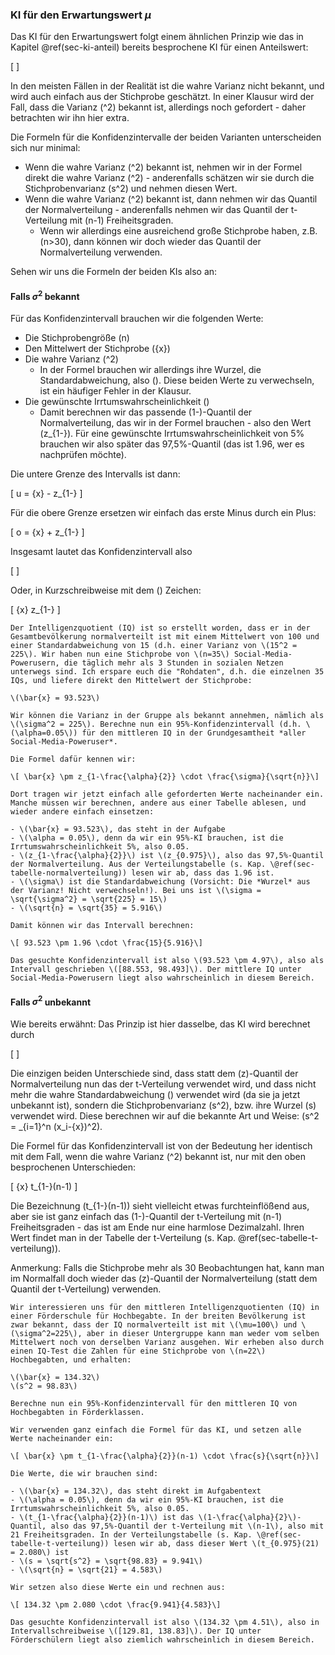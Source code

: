 ### KI für den Erwartungswert $\mu$

Das KI für den Erwartungswert folgt einem ähnlichen Prinzip wie das in Kapitel \@ref(sec-ki-anteil) bereits besprochene KI für einen Anteilswert:

\[ \text{Parameter} \pm \text{Quantil} \cdot \sqrt{\frac{\text{Varianz}}{n}} \]

In den meisten Fällen in der Realität ist die wahre Varianz nicht bekannt, und wird auch einfach aus der Stichprobe geschätzt. In einer Klausur wird der Fall, dass die Varianz \(\sigma^2\) bekannt ist, allerdings noch gefordert - daher betrachten wir ihn hier extra.

Die Formeln für die Konfidenzintervalle der beiden Varianten unterscheiden sich nur minimal:

- Wenn die wahre Varianz \(\sigma^2\) bekannt ist, nehmen wir in der Formel direkt die wahre Varianz \(\sigma^2\) - anderenfalls schätzen wir sie durch die Stichprobenvarianz \(s^2\) und nehmen diesen Wert.
- Wenn die wahre Varianz \(\sigma^2\) bekannt ist, dann nehmen wir das Quantil der Normalverteilung - anderenfalls nehmen wir das Quantil der t-Verteilung mit \(n-1\) Freiheitsgraden.
    - Wenn wir allerdings eine ausreichend große Stichprobe haben, z.B. \(n>30\), dann können wir doch wieder das Quantil der Normalverteilung verwenden.

Sehen wir uns die Formeln der beiden KIs also an:

#### Falls $\sigma^2$ bekannt

Für das Konfidenzintervall brauchen wir die folgenden Werte:

- Die Stichprobengröße \(n\)
- Den Mittelwert der Stichprobe \(\bar{x}\)
- Die wahre Varianz \(\sigma^2\)
    - In der Formel brauchen wir allerdings ihre Wurzel, die Standardabweichung, also \(\sigma\). Diese beiden Werte zu verwechseln, ist ein häufiger Fehler in der Klausur.
- Die gewünschte Irrtumswahrscheinlichkeit \(\alpha\)
    - Damit berechnen wir das passende \(1-\frac{\alpha}{2}\)-Quantil der Normalverteilung, das wir in der Formel brauchen - also den Wert \(z_{1-\frac{\alpha}{2}}\). Für eine gewünschte Irrtumswahrscheinlichkeit von 5% brauchen wir also später das 97,5%-Quantil (das ist 1.96, wer es nachprüfen möchte).

Die untere Grenze des Intervalls ist dann:

\[ u = \bar{x} - z_{1-\frac{\alpha}{2}} \cdot \frac{\sigma}{\sqrt{n}}\]

Für die obere Grenze ersetzen wir einfach das erste Minus durch ein Plus:

\[ o = \bar{x} + z_{1-\frac{\alpha}{2}} \cdot \frac{\sigma}{\sqrt{n}}\]

Insgesamt lautet das Konfidenzintervall also

\[ \left[ \bar{x} - z_{1-\frac{\alpha}{2}} \cdot \frac{\sigma}{\sqrt{n}}, \, \, \bar{x} + z_{1-\frac{\alpha}{2}} \cdot \frac{\sigma}{\sqrt{n}} \right] \]

Oder, in Kurzschreibweise mit dem \(\pm\) Zeichen:

\[ \bar{x} \pm z_{1-\frac{\alpha}{2}} \cdot \frac{\sigma}{\sqrt{n}}\]

```exercise

Der Intelligenzquotient (IQ) ist so erstellt worden, dass er in der Gesamtbevölkerung normalverteilt ist mit einem Mittelwert von 100 und einer Standardabweichung von 15 (d.h. einer Varianz von \(15^2 = 225\). Wir haben nun eine Stichprobe von \(n=35\) Social-Media-Powerusern, die täglich mehr als 3 Stunden in sozialen Netzen unterwegs sind. Ich erspare euch die "Rohdaten", d.h. die einzelnen 35 IQs, und liefere direkt den Mittelwert der Stichprobe:

\(\bar{x} = 93.523\)

Wir können die Varianz in der Gruppe als bekannt annehmen, nämlich als \(\sigma^2 = 225\). Berechne nun ein 95%-Konfidenzintervall (d.h. \(\alpha=0.05\)) für den mittleren IQ in der Grundgesamtheit *aller Social-Media-Poweruser*.

```
```solution

Die Formel dafür kennen wir:

\[ \bar{x} \pm z_{1-\frac{\alpha}{2}} \cdot \frac{\sigma}{\sqrt{n}}\]

Dort tragen wir jetzt einfach alle geforderten Werte nacheinander ein. Manche müssen wir berechnen, andere aus einer Tabelle ablesen, und wieder andere einfach einsetzen:

- \(\bar{x} = 93.523\), das steht in der Aufgabe
- \(\alpha = 0.05\), denn da wir ein 95%-KI brauchen, ist die Irrtumswahrscheinlichkeit 5%, also 0.05.
- \(z_{1-\frac{\alpha}{2}}\) ist \(z_{0.975}\), also das 97,5%-Quantil der Normalverteilung. Aus der Verteilungstabelle (s. Kap. \@ref(sec-tabelle-normalverteilung)) lesen wir ab, dass das 1.96 ist.
- \(\sigma\) ist die Standardabweichung (Vorsicht: Die *Wurzel* aus der Varianz! Nicht verwechseln!). Bei uns ist \(\sigma = \sqrt{\sigma^2} = \sqrt{225} = 15\)
- \(\sqrt{n} = \sqrt{35} = 5.916\)

Damit können wir das Intervall berechnen:

\[ 93.523 \pm 1.96 \cdot \frac{15}{5.916}\]

Das gesuchte Konfidenzintervall ist also \(93.523 \pm 4.97\), also als Intervall geschrieben \([88.553, 98.493]\). Der mittlere IQ unter Social-Media-Powerusern liegt also wahrscheinlich in diesem Bereich.

```

#### Falls $\sigma^2$ unbekannt

Wie bereits erwähnt: Das Prinzip ist hier dasselbe, das KI wird berechnet durch

\[ \text{Parameter} \pm \text{Quantil} \cdot \sqrt{\frac{\text{Varianz}}{n}} \]

Die einzigen beiden Unterschiede sind, dass statt dem \(z\)-Quantil der Normalverteilung nun das der t-Verteilung verwendet wird, und dass nicht mehr die wahre Standardabweichung \(\sigma\) verwendet wird (da sie ja jetzt unbekannt ist), sondern die Stichprobenvarianz \(s^2\), bzw. ihre Wurzel \(s\) verwendet wird. Diese berechnen wir auf die bekannte Art und Weise: \(s^2 = \frac{1}{n-1} \sum_{i=1}^n (x_i-\bar{x})^2\).

Die Formel für das Konfidenzintervall ist von der Bedeutung her identisch mit dem Fall, wenn die wahre Varianz \(\sigma^2\) bekannt ist, nur mit den oben besprochenen Unterschieden:

\[ \bar{x} \pm t_{1-\frac{\alpha}{2}}(n-1) \cdot \frac{s}{\sqrt{n}}\]

Die Bezeichnung \(t_{1-\frac{\alpha}{2}}(n-1)\) sieht vielleicht etwas furchteinflößend aus, aber sie ist ganz einfach das \(1-\frac{\alpha}{2}\)-Quantil der t-Verteilung mit \(n-1\) Freiheitsgraden - das ist am Ende nur eine harmlose Dezimalzahl. Ihren Wert findet man in der Tabelle der t-Verteilung (s. Kap. \@ref(sec-tabelle-t-verteilung)).

Anmerkung: Falls die Stichprobe mehr als 30 Beobachtungen hat, kann man im Normalfall doch wieder das \(z\)-Quantil der Normalverteilung (statt dem Quantil der t-Verteilung) verwenden.

```exercise

Wir interessieren uns für den mittleren Intelligenzquotienten (IQ) in einer Förderschule für Hochbegabte. In der breiten Bevölkerung ist zwar bekannt, dass der IQ normalverteilt ist mit \(\mu=100\) und \(\sigma^2=225\), aber in dieser Untergruppe kann man weder vom selben Mittelwert noch von derselben Varianz ausgehen. Wir erheben also durch einen IQ-Test die Zahlen für eine Stichprobe von \(n=22\) Hochbegabten, und erhalten:

\(\bar{x} = 134.32\)
\(s^2 = 98.83\)

Berechne nun ein 95%-Konfidenzintervall für den mittleren IQ von Hochbegabten in Förderklassen.

```
```solution

Wir verwenden ganz einfach die Formel für das KI, und setzen alle Werte nacheinander ein:

\[ \bar{x} \pm t_{1-\frac{\alpha}{2}}(n-1) \cdot \frac{s}{\sqrt{n}}\]

Die Werte, die wir brauchen sind:

- \(\bar{x} = 134.32\), das steht direkt im Aufgabentext
- \(\alpha = 0.05\), denn da wir ein 95%-KI brauchen, ist die Irrtumswahrscheinlichkeit 5%, also 0.05.
- \(t_{1-\frac{\alpha}{2}}(n-1)\) ist das \(1-\frac{\alpha}{2}\)-Quantil, also das 97,5%-Quantil der t-Verteilung mit \(n-1\), also mit 21 Freiheitsgraden. In der Verteilungstabelle (s. Kap. \@ref(sec-tabelle-t-verteilung)) lesen wir ab, dass dieser Wert \(t_{0.975}(21) = 2.080\) ist
- \(s = \sqrt{s^2} = \sqrt{98.83} = 9.941\)
- \(\sqrt{n} = \sqrt{21} = 4.583\)

Wir setzen also diese Werte ein und rechnen aus:

\[ 134.32 \pm 2.080 \cdot \frac{9.941}{4.583}\]

Das gesuchte Konfidenzintervall ist also \(134.32 \pm 4.51\), also in Intervallschreibweise \([129.81, 138.83]\). Der IQ unter Förderschülern liegt also ziemlich wahrscheinlich in diesem Bereich.

```